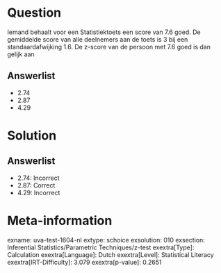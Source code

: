 Question
========

Iemand behaalt voor een Statistiektoets een score van 7.6 goed. De
gemiddelde score van alle deelnemers aan de toets is 3 bij een
standaardafwijking 1.6. De z-score van de persoon met 7.6 goed is dan
gelijk aan

Answerlist
----------

* 2.74
* 2.87
* 4.29

Solution
========

Answerlist
----------

* 2.74: Incorrect
* 2.87: Correct
* 4.29: Incorrect

Meta-information
================
exname: uva-test-1604-nl
extype: schoice
exsolution: 010
exsection: Inferential Statistics/Parametric Techniques/z-test
exextra[Type]: Calculation
exextra[Language]: Dutch
exextra[Level]: Statistical Literacy
exextra[IRT-Difficulty]: 3.079
exextra[p-value]: 0.2651
